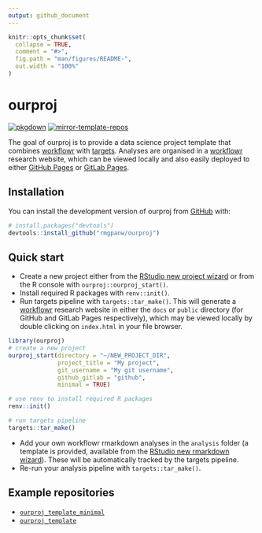 ```yaml
---
output: github_document
---
```


<!-- README.md is generated from README.Rmd. Please edit that file -->

```r
knitr::opts_chunk$set(
  collapse = TRUE,
  comment = "#>",
  fig.path = "man/figures/README-",
  out.width = "100%"
)
```

# ourproj

<!-- badges: start -->
[![pkgdown](https://github.com/rmgpanw/ourproj/actions/workflows/pkgdown.yaml/badge.svg)](https://github.com/rmgpanw/ourproj/actions/workflows/pkgdown.yaml)
[![mirror-template-repos](https://github.com/rmgpanw/ourproj/actions/workflows/mirror-template-repos.yml/badge.svg)](https://github.com/rmgpanw/ourproj/actions/workflows/mirror-template-repos.yml)
<!-- badges: end -->

The goal of ourproj is to provide a data science project template that combines  [workflowr](https://workflowr.github.io/workflowr/) with [targets](https://books.ropensci.org/targets/). Analyses are organised in a [workflowr](https://workflowr.github.io/workflowr/) research website, which can be viewed locally and also easily deployed to either [GitHub Pages](https://pages.github.com/) or [GitLab Pages](https://docs.gitlab.com/ee/user/project/pages/).

## Installation

You can install the development version of ourproj from [GitHub](https://github.com/rmgpanw/ourproj) with:

``` r
# install.packages("devtools")
devtools::install_github("rmgpanw/ourproj")
```

## Quick start

- Create a new project either from the [RStudio new project wizard](https://r4ds.had.co.nz/workflow-projects.html#rstudio-projects) or from the R console with `ourproj::ourproj_start()`.
- Install required R packages with `renv::init()`.
- Run targets pipeline with `targets::tar_make()`. This will generate a [workflowr](https://workflowr.github.io/workflowr/) research website in either the `docs` or `public` directory (for GitHub and GitLab Pages respectively), which may be viewed locally by double clicking on `index.html` in your file browser.

```r
library(ourproj)
# create a new project
ourproj_start(directory = "~/NEW_PROJECT_DIR",
              project_title = "My project", 
              git_username = "My git username", 
              github_gitlab = "github", 
              minimal = TRUE)

# use renv to install required R packages
renv::init()

# run targets pipeline
targets::tar_make()
```

- Add your own workflowr rmarkdown analyses in the `analysis` folder (a template is provided, available from the [RStudio new rmarkdown wizard](https://rstudio.github.io/rstudio-extensions/rmarkdown_templates.html)). These will be automatically tracked by the targets pipeline.
- Re-run your analysis pipeline with `targets::tar_make()`.

## Example repositories

- [`ourproj_template_minimal`](https://rmgpanw.github.io/ourproj_template_minimal/)
- [`ourproj_template`](https://rmgpanw.github.io/ourproj_template/)
